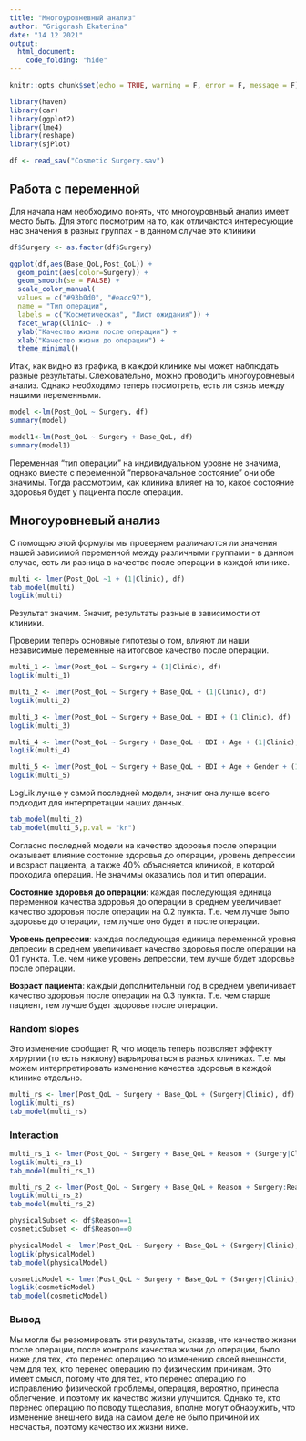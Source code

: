 ---
title: "Многоуровневный анализ"
author: "Grigorash Ekaterina"
date: "14 12 2021"
output:
  html_document:
    code_folding: "hide"
---

```{r setup, include=FALSE}
knitr::opts_chunk$set(echo = TRUE, warning = F, error = F, message = F)
```

```{r}
library(haven)
library(car)
library(ggplot2)
library(lme4)
library(reshape)
library(sjPlot)
```

```{r}
df <- read_sav("Cosmetic Surgery.sav")
```

## Работа с переменной

Для начала нам необходимо понять, что многоуровнвый анализ имеет место быть. Для 
этого посмотрим на то, как отличаются интересующие нас значения в разных группах - в данном случае это клиники 

```{r}
df$Surgery <- as.factor(df$Surgery)

ggplot(df,aes(Base_QoL,Post_QoL)) + 
  geom_point(aes(color=Surgery)) +
  geom_smooth(se = FALSE) +
  scale_color_manual(
  values = c("#93b0d0", "#eacc97"),
  name = "Тип операции",
  labels = c("Косметическая", "Лист ожидания")) +
  facet_wrap(Clinic~ .) +
  ylab("Качество жизни после операции") +
  xlab("Качество жизни до операции") +
  theme_minimal()
```

Итак, как видно из графика, в каждой клинике мы может наблюдать разные результаты. Слежовательно, можно проводить многоуровневый анализ. Однако необходимо теперь посмотреть, есть ли связь между нашими переменными.

```{r}
model <-lm(Post_QoL ~ Surgery, df)
summary(model)

model1<-lm(Post_QoL ~ Surgery + Base_QoL, df)
summary(model1)
```

Переменная "тип операции" на индивидуальном уровне не значима, однако вместе с переменной "первоначальное состояние" они обе значимы. Тогда рассмотрим, как клиника влияет на то, какое состояние здоровья будет у пациента после операции.

## Многоуровневый анализ

С помощью этой формулы мы проверяем различаются ли значения нашей зависимой переменной между различными группами - в данном случае, есть ли разница в качестве после операции в каждой клинике.

```{r}
multi <- lmer(Post_QoL ~1 + (1|Clinic), df)
tab_model(multi)
logLik(multi)
```

Результат значим. Значит, результаты разные в зависимости от клиники.

Проверим теперь основные гипотезы о том, влияют ли наши независимые переменные на итоговое качество после операции.

```{r}
multi_1 <- lmer(Post_QoL ~ Surgery + (1|Clinic), df)
logLik(multi_1)

multi_2 <- lmer(Post_QoL ~ Surgery + Base_QoL + (1|Clinic), df)
logLik(multi_2)

multi_3 <- lmer(Post_QoL ~ Surgery + Base_QoL + BDI + (1|Clinic), df)
logLik(multi_3)

multi_4 <- lmer(Post_QoL ~ Surgery + Base_QoL + BDI + Age + (1|Clinic), df)
logLik(multi_4)

multi_5 <- lmer(Post_QoL ~ Surgery + Base_QoL + BDI + Age + Gender + (1|Clinic), df)
logLik(multi_5)
```

LogLik лучше у самой последней модели, значит она лучше всего подходит для интерпретации наших данных. 

```{r}
tab_model(multi_2)
tab_model(multi_5,p.val = "kr")
```

Согласно последней модели на качество здоровья после операции оказывает влияние состоние здоровья до операции, уровень депрессии и возраст пациента, а также 40% объясняется клиникой, в которой проходила операция. Не значимы оказались пол и тип операции.

**Состояние здоровья до операции**: каждая последующая единица переменной качества здоровья до операции в среднем увеличивает качество здоровья после операции на 0.2 пункта. Т.е. чем лучше было здоровье до операции, тем лучше оно будет и после операции.

**Уровень депрессии**: каждая последующая единица переменной уровня депресии в среднем увеличивает качество здоровья после операции на 0.1 пункта. Т.е. чем ниже уровень депрессии, тем лучше будет здоровье после операции.

**Возраст пациента**: каждый дополнительный год в среднем увеличивает качество здоровья после операции на 0.3 пункта. Т.е. чем старше пациент, тем лучше будет здоровье после операции.

### Random slopes

Это изменение сообщает R, что модель теперь позволяет эффекту хирургии (то есть наклону) варьироваться в разных клиниках. Т.е. мы можем интерпретировать изменение качества здоровья в каждой клинике отдельно.

```{r}
multi_rs <- lmer(Post_QoL ~ Surgery + Base_QoL + (Surgery|Clinic), df)
logLik(multi_rs)
tab_model(multi_rs)
```

### Interaction

```{r}
multi_rs_1 <- lmer(Post_QoL ~ Surgery + Base_QoL + Reason + (Surgery|Clinic), df)
logLik(multi_rs_1)
tab_model(multi_rs_1)

multi_rs_2 <- lmer(Post_QoL ~ Surgery + Base_QoL + Reason + Surgery:Reason + (Surgery|Clinic), df)
logLik(multi_rs_2)
tab_model(multi_rs_2)
```

```{r}
physicalSubset <- df$Reason==1
cosmeticSubset <- df$Reason==0
```

```{r}
physicalModel <- lmer(Post_QoL ~ Surgery + Base_QoL + (Surgery|Clinic),df, subset = physicalSubset)
logLik(physicalModel)
tab_model(physicalModel)

cosmeticModel <- lmer(Post_QoL ~ Surgery + Base_QoL + (Surgery|Clinic),df, subset = cosmeticSubset)
logLik(cosmeticModel)
tab_model(cosmeticModel)
```

### Вывод

Мы могли бы резюмировать эти результаты, сказав, что качество жизни после операции, после контроля качества жизни до операции, было ниже для тех, кто перенес операцию по изменению своей внешности, чем для тех, кто перенес операцию по физическим причинам. Это имеет смысл, потому что для тех, кто перенес операцию по исправлению физической проблемы, операция, вероятно, принесла облегчение, и поэтому их качество жизни улучшится. Однако те, кто перенес операцию по поводу тщеславия, вполне могут обнаружить, что изменение внешнего вида на самом деле не было причиной их несчастья, поэтому качество их жизни ниже.